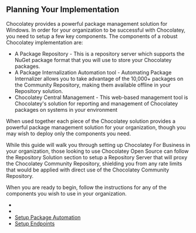 ---
---

## Planning Your Implementation

Chocolatey provides a powerful package management solution for Windows. In order for your organization to be successful with Chocolatey, you need to setup a few key components.
The components of a robust Chocolatey implementation are:

- A Package Repository - This is a repository server which supports the NuGet package format that you will use to store your Chocolatey packages.
- A Package Internalization Automation tool - Automating Package Internalizer allows you to take advantage of the 10,000+ packages on the Community Repository, making them available offline in your Repository solution.
- Chocolatey Central Management - This web-based management tool is Chocolatey's solution for reporting and management of Chocolatey packages on systems in your environment

When used together each piece of the Chocolatey solution provides a powerful package management solution for your organization, though you may wish to deploy only the components you need.

While this guide will walk you through setting up Chocolatey For Business in your organization, those looking to use Chocolatey Open Source can follow the Repository Solution section to setup a Repository Server that will proxy the Chocolatey Community Repository,
shielding you from any rate limits that would be applied with direct use of the Chocolatey Community Repository.

When you are ready to begin, follow the instructions for any of the components you wish to use in your organization.

 - <Xref title="Setup A Repository Solution" value="setup-repository-solution" />
 - <Xref title="Setup Chocolatey Central Management" value="setup-central-management" />
 - [Setup Package Automation](#placeholder)
 - [Setup Endpoints](#placeholder)
